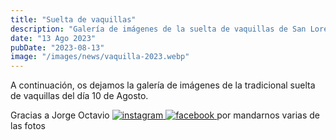 ```yaml
---
title: "Suelta de vaquillas"
description: "Galería de imágenes de la suelta de vaquillas de San Lorenzo"
date: "13 Ago 2023"
pubDate: "2023-08-13"
image: "/images/news/vaquilla-2023.webp"
---
```



A continuación, os dejamos la galería de imágenes de la tradicional suelta de vaquillas del día 10 de Agosto.


<aside class='text-sm italic'>
	<span>Gracias a Jorge Octavio</span>
	<a
		href="https://instagram.com/j.r.g._75"
		target="_blank"
		rel="noopener noreferrer"
		class="w-6 h-6 ml-1 inline-flex items-center justify-center rounded-full bg-indigo-500 flex-shrink-0"
	>
		<img src="/icons/instagram.svg" alt="instagram" class="h-4 w-4" />
	</a>
	<a
		href="https://www.facebook.com/jorge.octavio.75"
		target="_blank"
		rel="noopener noreferrer"
		class="w-6 h-6 ml-1 mr-1 inline-flex items-center justify-center rounded-full bg-indigo-500 flex-shrink-0"
	>
		<img src="/icons/facebook.svg" alt="facebook" class="h-4 w-4" />
	</a>
	<span>por mandarnos varias de las fotos </span>
</aside>

<Gallery folder="vaquilla-2023" />
